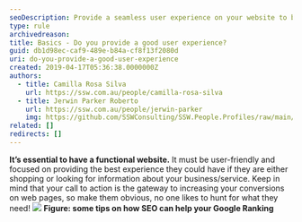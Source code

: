 ```yaml
---
seoDescription: Provide a seamless user experience on your website to boost conversions and drive business growth.
type: rule
archivedreason:
title: Basics - Do you provide a good user experience?
guid: db1d98ec-caf9-489e-b84a-cf8f13f2080d
uri: do-you-provide-a-good-user-experience
created: 2019-04-17T05:36:38.0000000Z
authors:
  - title: Camilla Rosa Silva
    url: https://ssw.com.au/people/camilla-rosa-silva
  - title: Jerwin Parker Roberto
    url: https://ssw.com.au/people/jerwin-parker
    img: https://github.com/SSWConsulting/SSW.People.Profiles/raw/main/Jerwin-Parker/Images/Jerwin-Parker-Profile.jpg
related: []
redirects: []
---
```


**It’s essential to have a functional website.** It must be user-friendly and focused on providing the best experience they could have if they are either shopping or looking for information about your business/service. Keep in mind that your call to action is the gateway to increasing your conversions on web pages, so make them obvious, no one likes to hunt for what they need!
![](sweetspot.jpg) **Figure: some tips on how SEO can help your Google Ranking**